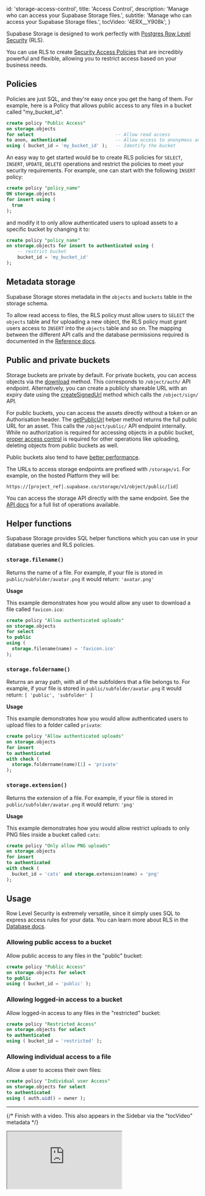 
  id: 'storage-access-control',
  title: 'Access Control',
  description: 'Manage who can access your Supabase Storage files.',
  subtitle: 'Manage who can access your Supabase Storage files.',
  tocVideo: '4ERX__Y908k',
}

Supabase Storage is designed to work perfectly with [Postgres Row Level Security](/docs/guides/database/postgres/row-level-security) (RLS).

You can use RLS to create [Security Access Policies](https://www.postgresql.org/docs/current/sql-createpolicy.html) that are incredibly powerful and flexible, allowing you to restrict access based on your business needs.

## Policies

Policies are just SQL, and they're easy once you get the hang of them. For example, here is a Policy that allows public access to any files in a bucket called "my_bucket_id".

```sql
create policy "Public Access"
on storage.objects
for select                              -- Allow read access
to anon, authenticated                  -- Allow access to anonymous and authenticated users
using ( bucket_id = 'my_bucket_id' );   -- Identify the bucket
```

An easy way to get started would be to create RLS policies for `SELECT`, `INSERT`, `UPDATE`, `DELETE` operations and restrict the policies to meet your security requirements. For example, one can start with the following `INSERT` policy:

```sql
create policy "policy_name"
ON storage.objects
for insert using (
  true
);
```

and modify it to only allow authenticated users to upload assets to a specific bucket by changing it to:

```sql
create policy "policy_name"
on storage.objects for insert to authenticated using (
    -- restrict bucket
    bucket_id = 'my_bucket_id'
);
```

## Metadata storage

Supabase Storage stores metadata in the `objects` and `buckets` table in the storage schema.

To allow read access to files, the RLS policy must allow users to `SELECT` the `objects` table and for uploading a new object, the RLS policy must grant users access to `INSERT` into the `objects` table and so on. The mapping between the different API calls and the database permissions required is documented in the [Reference docs](/docs/reference/javascript/storage-createbucket).

## Public and private buckets

Storage buckets are private by default. For private buckets, you can access objects via the [download](/docs/reference/javascript/storage-from-download) method. This corresponds to `/object/auth/` API endpoint. Alternatively, you can create a publicly shareable URL with an expiry date using the [createSignedUrl](/docs/reference/javascript/storage-from-createsignedurl) method which calls the `/object/sign/` API.

For public buckets, you can access the assets directly without a token or an Authorisation header. The [getPublicUrl](/docs/reference/javascript/storage-from-getpublicurl) helper method returns the full public URL for an asset. This calls the `/object/public/` API endpoint internally. While no authorization is required for accessing objects in a public bucket, [proper access control](#policies) is required for other operations like uploading, deleting objects from public buckets as well.

Public buckets also tend to have [better performance](/docs/guides/storage-cdn#public-vs-private-buckets).

The URLs to access storage endpoints are prefixed with <code>/storage/v1</code>. For example, on the hosted Platform they will be:

<code>https://[project_ref].supabase.co/storage/v1/object/public/[id]</code>

You can access the storage API directly with the same endpoint. See the <a href="https://supabase.github.io/storage-api">API docs</a> for a full list of operations available.

## Helper functions

Supabase Storage provides SQL helper functions which you can use in your database queries and RLS policies.

### `storage.filename()`

Returns the name of a file. For example, if your file is stored in `public/subfolder/avatar.png` it would return: `'avatar.png'`

**Usage**

This example demonstrates how you would allow any user to download a file called `favicon.ico`:

```sql
create policy "Allow authenticated uploads"
on storage.objects
for select
to public
using (
  storage.filename(name) = 'favicon.ico'
);
```

### `storage.foldername()`

Returns an array path, with all of the subfolders that a file belongs to. For example, if your file is stored in `public/subfolder/avatar.png` it would return: `[ 'public', 'subfolder' ]`

**Usage**

This example demonstrates how you would allow authenticated users to upload files to a folder called `private`:

```sql
create policy "Allow authenticated uploads"
on storage.objects
for insert
to authenticated
with check (
  storage.foldername(name)[1] = 'private'
);
```

### `storage.extension()`

Returns the extension of a file. For example, if your file is stored in `public/subfolder/avatar.png` it would return: `'png'`

**Usage**

This example demonstrates how you would allow restrict uploads to only PNG files inside a bucket called `cats`:

```sql
create policy "Only allow PNG uploads"
on storage.objects
for insert
to authenticated
with check (
  bucket_id = 'cats' and storage.extension(name) = 'png'
);
```

## Usage

Row Level Security is extremely versatile, since it simply uses SQL to express access rules for your data. You can learn more about RLS in the [Database docs](/docs/guides/database/postgres/row-level-security).

### Allowing public access to a bucket

Allow public access to any files in the "public" bucket:

```sql
create policy "Public Access"
on storage.objects for select
to public
using ( bucket_id = 'public' );
```

### Allowing logged-in access to a bucket

Allow logged-in access to any files in the "restricted" bucket:

```sql
create policy "Restricted Access"
on storage.objects for select
to authenticated
using ( bucket_id = 'restricted' );
```

### Allowing individual access to a file

Allow a user to access their own files:

```sql
create policy "Individual user Access"
on storage.objects for select
to authenticated
using ( auth.uid() = owner );
```

---

{/* Finish with a video. This also appears in the Sidebar via the "tocVideo" metadata */}

<div className="video-container">
  <iframe
    src="https://www.youtube-nocookie.com/embed/4ERX__Y908k"
    frameBorder="1"
    allow="accelerometer; autoplay; clipboard-write; encrypted-media; gyroscope; picture-in-picture"
    allowFullScreen
  ></iframe>
</div>


